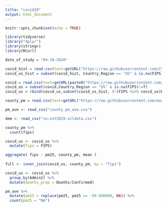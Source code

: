 ```yaml
---
title: "covid19"
output: html_document
---
```


```r
knitr::opts_chunk$set(echo = TRUE)
```

```r
library(tidyverse)
library("dplyr")
library(stringr)
library(RCurl)
```
```r
date_of_study = "04-19-2020"

covid_hist = read.csv(text=getURL("https://raw.githubusercontent.com/CSSEGISandData/COVID-19/master/csse_covid_19_data/csse_covid_19_daily_reports/03-30-2020.csv"))
covid_us_hist = subset(covid_hist, Country_Region == "US" & is.na(FIPS)==F)

covid = read.csv(text=getURL(paste0("https://raw.githubusercontent.com/CSSEGISandData/COVID-19/master/csse_covid_19_data/csse_covid_19_daily_reports/",date_of_study,".csv")))
covid_us = subset(covid,Country_Region == "US" & is.na(FIPS)!=T)
covid_us = rbind(covid_us,subset(covid_us_hist, (!(FIPS %in% covid_us$FIPS))  & Confirmed == 0 & Deaths == 0 & is.na(FIPS)==F))

county_pm = read.csv(text=getURL("https://raw.githubusercontent.com/wxwx1993/PM_COVID/master/Data/county_pm25.csv"))

pm_ave <- read_csv("county_pm_ave.csv")

dem <- read_csv("co-est2019-alldata.csv")


```

```r
county_pm %>%
  count(fips)

covid_us <- covid_us %>%
  mutate(fips = FIPS)

aggregate( fips ~ pm25, county_pm, mean )
  
full <- inner_join(covid_us, county_pm, by = "fips")
```

```r
covid_us <- covid_us %>%
  group_by(Admin2) %>%
  mutate(deaths_prop = Deaths/Confirmed)
```

```r
pm_ave %>%
  mutate(pm25 = replace(pm25, pm25 == -99.000000, NA)) %>%
  count(pm25 = "NA")
```

